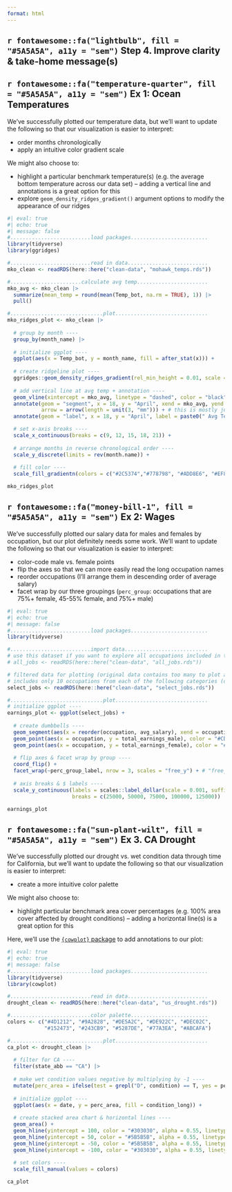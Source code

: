 ```yaml
---
format: html
---
```


## `r fontawesome::fa("lightbulb", fill = "#5A5A5A", a11y = "sem")` Step 4. Improve clarity & take-home message(s)

::: panel-tabset

## **`r fontawesome::fa("temperature-quarter", fill = "#5A5A5A", a11y = "sem")` Ex 1:** Ocean Temperatures

We've successfully plotted our temperature data, but we'll want to update the following so that our visualization is easier to interpret: 

- order months chronologically
- apply an intuitive color gradient scale

We might also choose to:

- highlight a particular benchmark temperature(s) (e.g. the average bottom temperature across our data set) -- adding a vertical line and annotations is a great option for this 
- explore `geom_density_ridges_gradient()` argument options to modify the appearance of our ridges

```r
#| eval: true
#| echo: true
#| message: false
#..........................load packages.........................
library(tidyverse)
library(ggridges)

#..........................read in data..........................
mko_clean <- readRDS(here::here("clean-data", "mohawk_temps.rds"))

#.......................calculate avg temp.......................
mko_avg <- mko_clean |> 
  summarize(mean_temp = round(mean(Temp_bot, na.rm = TRUE), 1)) |> 
  pull() 

#..............................plot..............................
mko_ridges_plot <- mko_clean |> 
  
  # group by month ----
  group_by(month_name) |> 
  
  # initialize ggplot ----
  ggplot(aes(x = Temp_bot, y = month_name, fill = after_stat(x))) +
  
  # create ridgeline plot ----
  ggridges::geom_density_ridges_gradient(rel_min_height = 0.01, scale = 3) + # rel_min_height cuts trailing tails (0.01 suggested); scale sets extent of overlap
  
  # add vertical line at avg temp + annotation ----
  geom_vline(xintercept = mko_avg, linetype = "dashed", color = "black") +
  annotate(geom = "segment", x = 18, y = "April", xend = mko_avg, yend = "May",
           arrow = arrow(length = unit(3, "mm"))) + # this is mostly just a bunch of manual fiddling until the arrow is placed where I want it
  annotate(geom = "label", x = 18, y = "April", label = paste0(" Avg Temp = ", mko_avg, "°C"), hjust = "left") + # same here

  # set x-axis breaks ----
  scale_x_continuous(breaks = c(9, 12, 15, 18, 21)) +
  
  # arrange months in reverse chronological order ----
  scale_y_discrete(limits = rev(month.name)) + 
  
  # fill color ----
  scale_fill_gradientn(colors = c("#2C5374","#778798", "#ADD8E6", "#EF8080", "#8B3A3A"), name = "Temp. (°C)") 

mko_ridges_plot
```

## **`r fontawesome::fa("money-bill-1", fill = "#5A5A5A", a11y = "sem")` Ex 2:** Wages

We've successfully plotted our salary data for males and females by occupation, but our plot definitely needs some work. We'll want to update the following so that our visualization is easier to interpret:

- color-code male vs. female points
- flip the axes so that we can more easily read the long occupation names
- reorder occupations (I'll arrange them in descending order of average salary)
- facet wrap by our three groupings (`perc_group`: occupations that are 75%+ female, 45-55% female, and 75%+ male) 

```r
#| eval: true
#| echo: true
#| message: false
#..........................load packages.........................
library(tidyverse)

#..........................import data...........................
# use this dataset if you want to explore all occupations included in the original TidyTuesday dataset
# all_jobs <- readRDS(here::here("clean-data", "all_jobs.rds")) 

# filtered data for plotting (original data contains too many to plot at once)
# includes only 10 occupations from each of the following categories (occupations that are 75%+ women, 45-55% women, and 75%+ men)
select_jobs <- readRDS(here::here("clean-data", "select_jobs.rds")) 

#..............................plot..............................
# initialize ggplot ----
earnings_plot <- ggplot(select_jobs) +
  
  # create dumbbells ----
  geom_segment(aes(x = reorder(occupation, avg_salary), xend = occupation, y = total_earnings_female, yend = total_earnings_male)) + # reorder occupation by avg_salary here
  geom_point(aes(x = occupation, y = total_earnings_male), color = "#CD93D8", size = 2.5) +
  geom_point(aes(x = occupation, y = total_earnings_female), color = "#6A1E99", size = 2.5) +
  
  # flip axes & facet wrap by group ----
  coord_flip() +
  facet_wrap(~perc_group_label, nrow = 3, scales = "free_y") + # "free_y" plots only the axis labels that exist in each group
  
  # axis breaks & $ labels ----
  scale_y_continuous(labels = scales::label_dollar(scale = 0.001, suffix = "k"),
                     breaks = c(25000, 50000, 75000, 100000, 125000)) 

earnings_plot
```

## **`r fontawesome::fa("sun-plant-wilt", fill = "#5A5A5A", a11y = "sem")` Ex 3.** CA Drought

We've successfully plotted our drought vs. wet condition data through time for California, but we'll want to update the following so that our visualization is easier to interpret:

- create a more intuitive color palette

We might also choose to: 

- highlight particular benchmark area cover percentages (e.g. 100% area cover affected by drought conditions) -- adding a horizontal line(s) is a great option for this

Here, we'll use the [`{cowplot}` package](https://github.com/wilkelab/cowplot) to add annotations to our plot:

```r
#| eval: true
#| echo: true
#| message: false
#..........................load packages.........................
library(tidyverse)
library(cowplot)

#..........................read in data..........................
drought_clean <- readRDS(here::here("clean-data", "us_drought.rds"))

#..........................color palette.........................
colors <- c("#4D1212", "#9A2828", "#DE5A2C", "#DE922C", "#DEC02C", 
            "#152473", "#243CB9", "#5287DE", "#77A3EA", "#ABCAFA")

#..............................plot..............................
ca_plot <- drought_clean |>
  
  # filter for CA ----
  filter(state_abb == "CA") |> 
  
  # make wet condition values negative by multiplying by -1 ----
  mutate(perc_area = ifelse(test = grepl("D", condition) == T, yes = perc_area, no = perc_area * -1)) |>
  
  # initialize ggplot ----
  ggplot(aes(x = date, y = perc_area, fill = condition_long)) + 
  
  # create stacked area chart & horizontal lines ----
  geom_area() +
  geom_hline(yintercept = 100, color = "#303030", alpha = 0.55, linetype = 2) +
  geom_hline(yintercept = 50, color = "#5B5B5B", alpha = 0.55, linetype = 2) +
  geom_hline(yintercept = -50, color = "#5B5B5B", alpha = 0.55, linetype = 2) +
  geom_hline(yintercept = -100, color = "#303030", alpha = 0.55, linetype = 2) +
  
  # set colors ----
  scale_fill_manual(values = colors)

ca_plot

```

:::